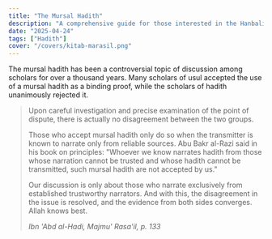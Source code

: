```yaml
---
title: "The Mursal Hadith"
description: "A comprehensive guide for those interested in the Hanbali madhhab, outlining key study texts and supplementary works across fiqh, usul al-fiqh, usul al-din, and other subjects."
date: "2025-04-24"
tags: ["Hadith"]
cover: "/covers/kitab-marasil.png"
---
```


The mursal hadith has been a controversial topic of discussion among scholars for over a thousand years. Many scholars of usul accepted the use of a mursal hadith as a binding proof, while the scholars of hadith unanimously rejected it. 

<blockquote>
<p>Upon careful investigation and precise examination of the point of dispute, there is actually no disagreement between the two groups.</p>

<p>Those who accept mursal hadith only do so when the transmitter is known to narrate only from reliable sources. Abu Bakr al-Razi said in his book on principles: "Whoever we know narrates hadith from those whose narration cannot be trusted and whose hadith cannot be transmitted, such mursal hadith are not accepted by us."</p>

<p>Our discussion is only about those who narrate exclusively from established trustworthy narrators. And with this, the disagreement in the issue is resolved, and the evidence from both sides converges. Allah knows best. </p>

<cite>Ibn 'Abd al-Hadi, Majmu' Rasa'il, p. 133</cite>
</blockquote>